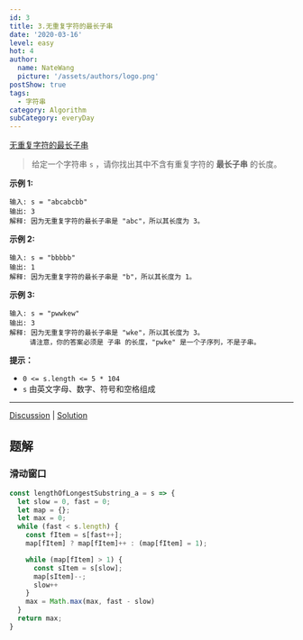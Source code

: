 ```yaml
---
id: 3
title: 3.无重复字符的最长子串
date: '2020-03-16'
level: easy
hot: 4
author:
  name: NateWang
  picture: '/assets/authors/logo.png'
postShow: true
tags:
  - 字符串
category: Algorithm
subCategory: everyDay
---
```




[无重复字符的最长子串](https://leetcode-cn.com/problems/longest-substring-without-repeating-characters/description/)



> 给定一个字符串 `s` ，请你找出其中不含有重复字符的 **最长子串** 的长度。

**示例 1:**

```
输入: s = "abcabcbb"
输出: 3 
解释: 因为无重复字符的最长子串是 "abc"，所以其长度为 3。
```

**示例 2:**

```
输入: s = "bbbbb"
输出: 1
解释: 因为无重复字符的最长子串是 "b"，所以其长度为 1。
```

**示例 3:**

```
输入: s = "pwwkew"
输出: 3
解释: 因为无重复字符的最长子串是 "wke"，所以其长度为 3。
     请注意，你的答案必须是 子串 的长度，"pwke" 是一个子序列，不是子串。
```

 

**提示：**

- `0 <= s.length <= 5 * 104`
- `s` 由英文字母、数字、符号和空格组成

------

[Discussion](https://leetcode-cn.com/problems/longest-substring-without-repeating-characters/comments/) | [Solution](https://leetcode-cn.com/problems/longest-substring-without-repeating-characters/solution/)

## 题解

### 滑动窗口

```js
const lengthOfLongestSubstring_a = s => {
  let slow = 0, fast = 0;
  let map = {};
  let max = 0;
  while (fast < s.length) {
    const fItem = s[fast++];
    map[fItem] ? map[fItem]++ : (map[fItem] = 1);

    while (map[fItem] > 1) {
      const sItem = s[slow];
      map[sItem]--;
      slow++
    }
    max = Math.max(max, fast - slow)
  }
  return max;
}
```






